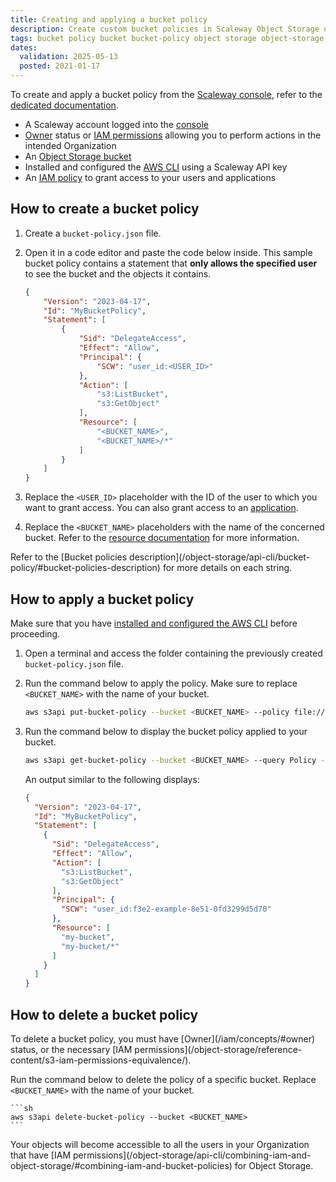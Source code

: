```yaml
---
title: Creating and applying a bucket policy
description: Create custom bucket policies in Scaleway Object Storage using the CLI.
tags: bucket policy bucket bucket-policy object storage object-storage s3
dates:
  validation: 2025-05-13
  posted: 2021-01-17
---
```



<StorageBucketPolicy />

To create and apply a bucket policy from the [Scaleway console](https://console/scaleway.com), refer to the [dedicated documentation](/object-storage/how-to/create-bucket-policy/).

<Requirements />

- A Scaleway account logged into the [console](https://account.scaleway.com/?service=elements)
- [Owner](/iam/concepts/#owner) status or [IAM permissions](/iam/concepts/#permission) allowing you to perform actions in the intended Organization
- An [Object Storage bucket](/object-storage/how-to/create-a-bucket/)
- Installed and configured the [AWS CLI](/object-storage/api-cli/object-storage-aws-cli/) using a Scaleway API key
- An [IAM policy](/iam/how-to/create-policy/) to grant access to your users and applications

## How to create a bucket policy

1. Create a `bucket-policy.json` file.

2. Open it in a code editor and paste the code below inside. This sample bucket policy contains a statement that **only allows the specified user** to see the bucket and the objects it contains.
    ```json
    {
        "Version": "2023-04-17",
        "Id": "MyBucketPolicy",
        "Statement": [
            {
                "Sid": "DelegateAccess",
                "Effect": "Allow",
                "Principal": {
                    "SCW": "user_id:<USER_ID>"
                },
                "Action": [
                    "s3:ListBucket",
                    "s3:GetObject"
                ],
                "Resource": [
                    "<BUCKET_NAME>",
                    "<BUCKET_NAME>/*"
                ]
            }
        ]
    }
    ```
3. Replace the `<USER_ID>` placeholder with the ID of the user to which you want to grant access. You can also grant access to an [application](/object-storage/api-cli/bucket-policy/#principal).
4. Replace the `<BUCKET_NAME>` placeholders with the name of the concerned bucket. Refer to the [resource documentation](/object-storage/api-cli/bucket-policy/#resource) for more information.

<Message type="note">
Refer to the [Bucket policies description](/object-storage/api-cli/bucket-policy/#bucket-policies-description) for more details on each string.
</Message>

## How to apply a bucket policy

Make sure that you have [installed and configured the AWS CLI](/object-storage/api-cli/object-storage-aws-cli/) before proceeding.

1. Open a terminal and access the folder containing the previously created `bucket-policy.json` file.

2. Run the command below to apply the policy. Make sure to replace `<BUCKET_NAME>` with the name of your bucket.
    ```sh
    aws s3api put-bucket-policy --bucket <BUCKET_NAME> --policy file://bucket-policy.json
    ```
    <ImportantBucketPolicy />
3. Run the command below to display the bucket policy applied to your bucket.
    ```sh
    aws s3api get-bucket-policy --bucket <BUCKET_NAME> --query Policy --output text | jq
    ```
    An output similar to the following displays:
    ```json
    {
      "Version": "2023-04-17",
      "Id": "MyBucketPolicy",
      "Statement": [
        {
          "Sid": "DelegateAccess",
          "Effect": "Allow",
          "Action": [
            "s3:ListBucket",
            "s3:GetObject"
          ],
          "Principal": {
            "SCW": "user_id:f3e2-example-8e51-0fd3299d5d70"
          },
          "Resource": [
            "my-bucket",
            "my-bucket/*"
          ]
        }
      ]
    }
    ```

## How to delete a bucket policy

<Message type="note">
To delete a bucket policy, you must have [Owner](/iam/concepts/#owner) status, or the necessary [IAM permissions](/object-storage/reference-content/s3-iam-permissions-equivalence/).
</Message>

Run the command below to delete the policy of a specific bucket. Replace `<BUCKET_NAME>` with the name of your bucket.

    ```sh
    aws s3api delete-bucket-policy --bucket <BUCKET_NAME>
    ```

<Message type="important">
Your objects will become accessible to all the users in your Organization that have [IAM permissions](/object-storage/api-cli/combining-iam-and-object-storage/#combining-iam-and-bucket-policies) for Object Storage.
</Message>
